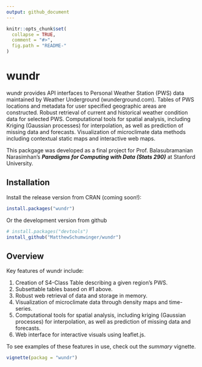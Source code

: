 ```yaml
---
output: github_document
---
```


<!-- README.md is generated from README.Rmd. Please edit that file -->

```r
knitr::opts_chunk$set(
  collapse = TRUE,
  comment = "#>",
  fig.path = "README-"
)
```
# wundr

wundr provides API interfaces to Personal Weather Station (PWS) data
maintained by Weather Underground (wunderground.com). Tables of PWS
locations and metadata for user specified geographic areas are constructed.
Robust retrieval of current and historical weather condition data for
selected PWS. Computational tools for spatial analysis, including Kriging
(Gaussian processes) for interpolation, as well as prediction of missing
data and forecasts. Visualization of microclimate data methods including
contextual static maps and interactive web maps.

This packgage was developed as a final project for Prof. Balasubramanian
Narasimhan's ***Paradigms for Computing with Data (Stats 290)*** at Stanford
University.


## Installation

Install the release version from CRAN (coming soon!):

  ```r
install.packages("wundr")
```

Or the development version from github

```r
# install.packages("devtools")
install_github("MatthewSchumwinger/wundr")
```

## Overview

Key features of wundr include:

1. Creation of S4-Class Table describing a given region's PWS.
2. Subsettable tables based on #1 above.
3. Robust web retrieval of data and storage in memory.
4. Visualization of microclimate data through density maps and time-series.
5. Computational tools for spatial analysis, including kriging (Gaussian processes) for interpolation, as well as prediction of missing data and forecasts.
6. Web interface for interactive visuals using leaflet.js.

To see examples of these features in use, check out the *summary* vignette.

```r
vignette(packag = "wundr")
```


